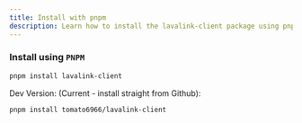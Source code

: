 ```yaml
---
title: Install with pnpm
description: Learn how to install the lavalink-client package using pnpm
---
```


### Install using `PNPM`

```bash
pnpm install lavalink-client
```

Dev Version: (Current - install straight from Github):

```bash
pnpm install tomato6966/lavalink-client
```
